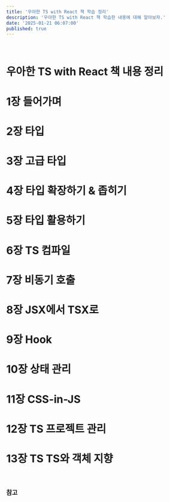 ```yaml
---
title: '우아한 TS with React 책 학습 정리'
description: '우아한 TS with React 책 학습한 내용에 대해 알아보자.'
date: '2025-01-21 06:07:00'
published: true
---
```


<br />

# 우아한 TS with React 책 내용 정리

# 1장 들어가며

# 2장 타입

# 3장 고급 타입

# 4장 타입 확장하기 & 좁히기

# 5장 타입 활용하기

# 6장 TS 컴파일

# 7장 비동기 호출

# 8장 JSX에서 TSX로

# 9장 Hook

# 10장 상태 관리

# 11장 CSS-in-JS

# 12장 TS 프로젝트 관리

# 13장 TS TS와 객체 지향

<br />

### 참고
